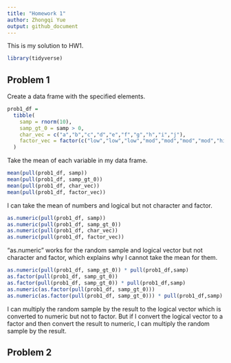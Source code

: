 ```yaml
---
title: "Homework 1"
author: Zhongqi Yue
output: github_document
---
```


This is my solution to HW1.

```r
library(tidyverse)
```


## Problem 1

Create a data frame with the specified elements.

```r
prob1_df =
  tibble(
    samp = rnorm(10),
    samp_gt_0 = samp > 0,
    char_vec = c("a","b","c","d","e","f","g","h","i","j"),
    factor_vec = factor(c("low","low","low","mod","mod","mod","mod","high","high","high"))
  )
```

Take the mean of each variable in my data frame.

```r
mean(pull(prob1_df, samp))
mean(pull(prob1_df, samp_gt_0))
mean(pull(prob1_df, char_vec))
mean(pull(prob1_df, factor_vec))
```

I can take the mean of numbers and logical but not character and factor.

```r
as.numeric(pull(prob1_df, samp))
as.numeric(pull(prob1_df, samp_gt_0))
as.numeric(pull(prob1_df, char_vec))
as.numeric(pull(prob1_df, factor_vec))
```

"as.numeric" works for the random sample and logical vector but not character and factor, which explains why I cannot take the mean for them.

```r
as.numeric(pull(prob1_df, samp_gt_0)) * pull(prob1_df,samp)
as.factor(pull(prob1_df, samp_gt_0)) 
as.factor(pull(prob1_df, samp_gt_0)) * pull(prob1_df,samp)
as.numeric(as.factor(pull(prob1_df, samp_gt_0))) 
as.numeric(as.factor(pull(prob1_df, samp_gt_0))) * pull(prob1_df,samp)
```

I can multiply the random sample by the result to the logical vector which is converted to numeric but not to factor. But if I convert the logical vector to a factor and then convert the result to numeric, I can multiply the random sample by the result.

## Problem 2
